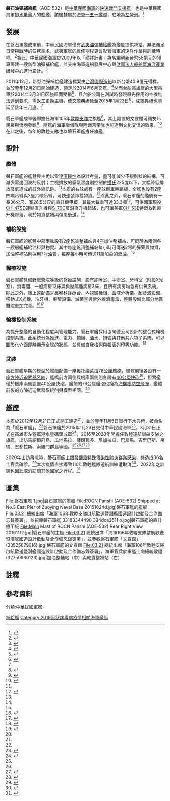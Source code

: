 {{NoteTA
|G1=Medicine
|G2=Toponym
|1=zh-hans:2019冠状病毒病;zh-hk:2019冠狀病毒病;zh-tw:嚴重特殊傳染性肺炎;
|2=zh-hans:密集阵近程防御武器系统; zh-hant:方陣近迫武器系統;
}}
{{軍艦模板
|名稱= 磐石油彈補給艦（AOE-532）[[File:Flag_of_the_Republic_of_China.svg|30px]] <br /><small>Panshi Fast Combat Support Ship</small>
|圖片= [[File:磐石軍艦.jpg|300px]]
|照片說明= 2018年海軍中正軍港營區開放活動中的磐石軍艦
|圖片2= 
|照片說明2= 
|艦種= [[快速戰鬥支援艦|快速戰鬥支援艦]]
|艦名= [[磐石山|磐石山]]
|艦名由來= 
|擁有國= {{ROC}}
|艦級=
|代號= 禛祥計畫
|前型= [[武夷油彈補給艦|武夷油彈補給艦]]
|次型=
|同型=
|數量= 
|製造= [[台灣國際造船|台灣國際造船]]
|下訂=
|造價= 新台幣40.9億元
|動工= 2012年12月21日
|下水= 2013年11月5日
|服役= 2015年3月31日
|改造= 
|退役= 
|結局= 
|除籍= 
|狀態=
|綽號=
|榮譽=
|排水= 
|標準= 10,371噸<ref name=":海軍磐石軍艦下水" />
|空載= 
|滿載= 20,859噸<ref name=":油彈補給艦-磐石軍艦" />
|長度= 196公尺<ref name=":油彈補給艦-磐石軍艦" />
|闊度= 
|型寬= 25.5公尺<ref name=":油彈補給艦-磐石軍艦" />
|型深= 
|吃水= 8.6公尺<ref name=":油彈補給艦-磐石軍艦" />
|燃料= 柴油
|鍋爐=
|引擎= 4×[[卡特彼勒|卡特彼勒]]DBA<ref name=":磐石軍艦性能諸元" />
|出力= 
|極速= 22節<ref name=":油彈補給艦-磐石軍艦" />
|續航= 8,000海里<ref name=":軍武小尖兵">{{Cite web|title=軍武小尖兵— 磐石軍艦|url=https://www.youtube.com/watch?v=OAbanmnkrdo|access-date=2022-04-23|date=2020-02-13|publisher=[[國防部政治作戰局|中華民國國防部政治作戰局]]|archive-date=2022-04-23|archive-url=https://web.archive.org/web/20220423143857/https://www.youtube.com/watch?v=OAbanmnkrdo|dead-url=no}}</ref>
|發電機= 2×[[瓦锡兰|瓦锡兰]]W12V32<br />2×瓦錫蘭W16V32
|電力輸出= 28,000kw
|乘員= 士官兵165人<ref name=":軍武小尖兵" />
|飛行=
|艦載機= 
|裝備=2×[[波佛斯40公釐高射砲|波佛斯40mm/70倍徑快砲]]<br />2×[[方陣近迫武器系統|方陣近迫武器系統]]<br />1×[[MIM-72/M48欉樹飛彈#海軍版（海榭樹）|海欉樹防空飛彈]]<br />2×[[T-75_20毫米機砲|T-75 20毫米機砲]]<br />2×[[M2白朗寧重機槍|M2白朗寧重機槍]]<ref name=":磐石軍艦建造說明" />
|裝甲= 
|射控裝置=
|偵搜設備= CS/UPS-60搜索雷達<ref name=":軍武小尖兵" /><br />KH-3200平面搜索雷達<br />Sperry S/X波段導航雷達<ref name=":磐石軍艦性能諸元" />
|電子設備= FM/VHF通訊天線<br />衛星通訊系統<br />[[大成系統|大成戰術數位資訊鏈路]]<ref name=":磐石軍艦建造說明" />
|電戰系統= CS/SWR-6電偵系統（ESM）<br />{{tsl|en|Mark 36 SRBOC|Mk-36干擾彈發射器}}<ref name=":磐石軍艦性能諸元" />
|其它=
}}
'''磐石油彈補給艦'''（AOE-532）是[[中華民國海軍|中華民國海軍]]的[[快速戰鬥支援艦|快速戰鬥支援艦]]，也是中華民國海軍[[排水量|排水量]]最大的船艦。該艦隸屬於[[中華民國海軍一五一艦隊|海軍一五一艦隊]]，駐地為[[左營港|左營港]]。<ref name=":油彈補給艦-磐石軍艦">{{Cite web|title=油彈補給艦-磐石軍艦|url=https://navy.mnd.gov.tw/AboutUs/Other_Info.aspx?ID=1&AID=30005|access-date=2022-04-23|date=2017-06-22|publisher=[[中華民國海軍|中華民國海軍]]|archive-date=2021-06-16|archive-url=https://web.archive.org/web/20210616075932/https://navy.mnd.gov.tw/AboutUs/Other_Info.aspx?ID=1&AID=30005|dead-url=no}}</ref>

== 發展 ==
在磐石軍艦成軍前，中華民國海軍僅有[[武夷號油彈補給艦|武夷油彈補給艦]]為艦隻提供補給，無法滿足日常與戰時的任務需求，武夷軍艦的維修期程更會影響海軍的遠洋作業與訓練時程。<ref name=":海軍磐石軍艦下水">{{Cite web|title=國艦國造 海軍磐石軍艦下水|url=https://www.taiwannews.com.tw/ch/news/2338616|access-date=2022-04-23|author=劉麗榮|date=2013-11-05|publisher=中央通訊社|archive-date=2022-04-24|archive-url=https://web.archive.org/web/20220424181559/https://www.taiwannews.com.tw/ch/news/2338616|dead-url=no}}</ref>為此，中華民國海軍於2009年以「禛祥計畫」為名編列[[新台幣|新台幣]]56億元的預算籌建一艘新型油彈補給艦，並交由海軍造船發展中心與[[船舶暨海洋產業研發中心|財團法人船舶暨海洋產業研發中心]]進行設計。<ref name=":磐石軍艦建造說明">{{Cite web|title=磐石軍艦建造說明|url=https://navy.mnd.gov.tw/PolicyRoom/Policy_Info.aspx?ID=8&CID=30163&PID=89|access-date=2022-04-23|date=2016-12-12|publisher=中華民國海軍|archive-date=2022-04-23|archive-url=https://web.archive.org/web/20220423151048/https://navy.mnd.gov.tw/PolicyRoom/Policy_Info.aspx?ID=8&CID=30163&PID=89|dead-url=no}}</ref>

2011年12月，新型油彈補給艦建造標案由[[台灣國際造船|台灣國際造船]]以新台幣40.9億元得標，並於翌年12月21日開始建造，預定於2014年6月交艦。<ref name=":磐石艦：中華民國海軍最大噸位軍艦">{{Cite web|title=磐石艦：中華民國海軍最大噸位軍艦|url=https://www.chinatimes.com/realtimenews/20200419002774-260417|access-date=2022-04-23|author=江飛宇|date=2020-04-19|publisher=中時新聞網|archive-date=2022-04-23|archive-url=https://web.archive.org/web/20220423161052/https://www.chinatimes.com/realtimenews/20200419002774-260417|dead-url=no}}</ref>然而台船高雄廠的大型吊車於2014年3月31日因強風而受損<ref>{{Cite web|title=台船 業績成長添動能|url=http://udn.com/NEWS/STOCK/STO4/9095548.shtml|author=吳秉鍇|date=2014-11-28|publisher=經濟日報|archive-url=https://web.archive.org/web/20141229095405/http://udn.com/NEWS/STOCK/STO4/9095548.shtml|archive-date=2014-12-29|dead-url=yes}}</ref>，且台船公司在測試時發現原先採用的主機無法達到要求，需返工更換主機，使交艦典禮延至2015年1月23日<ref>{{Cite web|title=台船2021年堪稱國艦國造關鍵角色　工作紀律及控管卻存隱憂|url=https://www.upmedia.mg/news_info.php?Type=1&SerialNo=103164|access-date=2022-04-24|author=朱明|date=2020-12-28|publisher=上報|archive-date=2022-04-23|archive-url=https://web.archive.org/web/20220423161054/https://www.upmedia.mg/news_info.php?Type=1&SerialNo=103164|dead-url=no}}</ref>，成軍典禮也順延至該年三月底。<ref name=":國艦國造成果展示活動" />

磐石軍艦成軍後即擔任海軍105年[[敦睦遠航訓練支隊|敦睦支隊]]{{NoteTag|即民國105年（西元2016年）出訪友邦之艦隊}}之旗艦<ref name=":歷經89天2萬浬航程 海軍敦睦艦隊返抵國門">{{Cite web|title=歷經89天2萬浬航程 海軍敦睦艦隊返抵國門|url=https://news.ltn.com.tw/news/politics/breakingnews/1721260|access-date=2022-04-24|author=羅添斌|date=2016-06-06|publisher=自由時報|archive-url=https://web.archive.org/web/20220424030827/https://news.ltn.com.tw/news/politics/breakingnews/1721260|archive-date=2022-04-24|dead-url=no}}</ref>，其上設置的文宣館可讓友邦民眾與僑胞參觀<ref name=":敦睦艦隊推「台灣文宣館」">{{Cite web|title=敦睦艦隊推「台灣文宣館」 明年拜訪6國、8港口|url=https://news.ltn.com.tw/news/politics/breakingnews/2289199|access-date=2022-04-24|author=涂鉅旻|date=2017-12-20|publisher=自由時報|archive-url=https://web.archive.org/web/20220423144706/https://news.ltn.com.tw/news/politics/breakingnews/2289199|archive-date=2022-04-23|dead-url=no}}</ref>，隨艦的海軍樂儀隊與陸戰莒拳隊也能達到文化交流的效果。<ref>{{Cite web|title=歷經89天2萬浬航程 海軍敦睦艦隊返抵國門|url=https://news.ltn.com.tw/news/politics/breakingnews/1721260|access-date=2022-04-24|author=羅添斌|date=2016-06-06|publisher=自由時報|archive-date=2022-04-24|archive-url=https://web.archive.org/web/20220424030827/https://news.ltn.com.tw/news/politics/breakingnews/1721260|dead-url=no}}</ref>在此之後，每年的敦睦支隊也以磐石軍艦擔任旗艦。

== 設計 ==
=== 艦體 ===
磐石軍艦的艦體與主桅以雷達[[低可偵測性技術|匿蹤性]]為設計考量，盡可能減少不規則狀的結構，可減少雷達回波的反射；主機排放的廢氣溫度則控制於[[摄氏温标|攝氏]]225度以下，大幅降低排放廢氣造成的紅外線訊跡。<ref name=":軍武小尖兵" />本艦的右舷處有一座舷側車輛跳板，全艦也設有2座四噸吊臂與2座六噸吊臂，可快速裝卸載物資。<ref name=":磐石軍艦性能諸元">{{Cite web|title=磐石軍艦性能諸元|url=https://i.imgur.com/Cm65Wyv.jpg|access-date=2022-04-24|format=jpg|publisher=中華民國海軍|archive-date=2022-04-24|archive-url=https://web.archive.org/web/20220424181514/https://i.imgur.com/Cm65Wyv.jpg|dead-url=no}}</ref>除此之外，磐石軍艦的艦艉有一長36公尺、寬26.5公尺的[[直升机停机坪|直升機甲板]]，其最大載重可達33.3噸<ref name=":磐石艦醫療設備比照野戰醫院" />，可供國軍現役[[CH-47_契努克|CH-47SD]]運輸直升機與[[S-70C|S-70C]]反潛直升機起降，也可讓美軍[[CH-53E直升機|CH-53E]]特戰救難直升機降落，利於物資整補與傷患後送。<ref name=":磐石軍艦性能優異" />

=== 補給設施 ===
磐石軍艦的艦體中部兩舷設有2座乾貨整補站與4座加油整補站，可同時為兩側各一艘船艦補給油料與物資。其中每座乾貨整補站每小時可傳送2噸的彈藥與物資，加油整補站則採用7吋油管，每座每小時可傳送11萬加侖的燃油。<ref name=":軍武小尖兵" />

=== 醫療設施 ===
磐石軍艦具備野戰醫院等級的醫療設施，設有診療室、手術室、牙科室（附設X光室）、消毒間、一般病房12床與負壓隔離病房3床，且所有病房均含有供氧系統。除此之外，艦上還配備耳鼻喉科診療台、內視鏡機組、血液分析儀、超音波設備、移動式X光機、洗牙機、麻醉設備、滅菌釜與紫外線消毒盒，整體設備比部分地區醫院更加完善。<ref name=":磐石艦醫療設備比照野戰醫院">{{Cite web|title=磐石艦醫療設備 比照野戰醫院|url=https://www.ocac.gov.tw/ocac/pages/detail.aspx?nodeid=345&pid=32712|access-date=2022-04-24|date=2015-01-27|publisher=[[中華民國僑務委員會|中華民國僑務委員會]]|archive-date=2022-04-24|archive-url=https://web.archive.org/web/20220424181531/https://www.ocac.gov.tw/ocac/pages/detail.aspx?nodeid=345&pid=32712|dead-url=no}}</ref><ref name=":磐石軍艦性能優異">{{Cite web|title=磐石軍艦性能優異 滿足任務所需|url=https://www.mnd.gov.tw/Publish.aspx?p=64030|access-date=2022-04-24|author=劉佩倩|date=2015-01-25|publisher=中華民國國防部|archive-date=2022-04-24|archive-url=https://web.archive.org/web/20220424181521/https://www.mnd.gov.tw/Publish.aspx?p=64030|dead-url=no}}</ref>

=== 輪機控制系統 ===
為提升整艦的自動化程度與管理能力，磐石軍艦採用協聚德公司設計的整合式輪機控制系統。此系統分為推進、電力、輔機、油水、損管與其他共六項子系統，可以[[图形用户界面|圖形化介面]]即時顯示全艦的狀態，並具備自我檢測與報表列印等功能。<ref>{{Cite journal|title=潛艦國造六強之1 協聚德公司|author=劉文孝|journal=兵器戰術圖解|publisher=中國之翼出版社|issue=87|year=2016|page=8-13}}</ref>

=== 武裝 ===
磐石軍艦早期的模型於艦艏配備一座[[奧托梅萊拉76公厘艦炮|奧托梅萊拉76公厘艦砲]]，艦體前後各設有一座[[方陣近迫武器系統|方陣近迫武器系統]]，艦橋前方兩側與機庫兩側則各設有[[波佛斯40公釐高射砲|40公厘快砲]]<ref>{{Cite web|title=高清：台湾最大型军舰磐石号战斗支援舰开始海试|url=http://military.people.com.cn/n/2014/1118/c1011-26048086-4.html|access-date=2022-04-25|author=闫嘉琪、赵煜|date=2014-11-18|publisher=人民網|archive-date=2022-04-24|archive-url=https://web.archive.org/web/20220424181521/http://military.people.com.cn/n/2014/1118/c1011-26048086-4.html|dead-url=no}}</ref>，但實艦僅於機庫兩側設置40公厘快砲，艦艏的76公厘艦砲也換為[[MIM-72/M48欉樹飛彈#海軍版（海榭樹）|海欉樹防空飛彈]]，艦體前後的方陣近迫武器系統則與模型相同。<ref name=":磐石軍艦性能優異" />

== 艦歷 ==
本艦於2012年12月21日正式開工建造<ref name=":磐石艦：中華民國海軍最大噸位軍艦" />，並於翌年11月5日舉行下水典禮，被命名為「磐石軍艦」。<ref name=":海軍磐石軍艦下水" />磐石軍艦於2015年1月23日交付中華民國海軍<ref>{{Cite web|title=海軍油彈補給艦（磐石軍艦）完工交艦|url=https://www.csbcnet.com.tw/monthly_pub/data/462/01%E5%85%AC%E5%8F%B8%E5%A0%B1%E5%B0%8E/02%E6%B5%B7%E8%BB%8D%E6%B2%B9%E5%BD%88%E8%A3%9C%E7%B5%A6%E8%89%A6%E4%BA%A4%E8%89%A6%E5%85%B8%E7%A6%AE.pdf|access-date=2022-04-24|author=林世發|date=2015-01-23|format=pdf|publisher=台灣國際造船|archive-date=2022-04-24|archive-url=https://web.archive.org/web/20220424181523/https://www.csbcnet.com.tw/monthly_pub/data/462/01%E5%85%AC%E5%8F%B8%E5%A0%B1%E5%B0%8E/02%E6%B5%B7%E8%BB%8D%E6%B2%B9%E5%BD%88%E8%A3%9C%E7%B5%A6%E8%89%A6%E4%BA%A4%E8%89%A6%E5%85%B8%E7%A6%AE.pdf|dead-url=no}}</ref>，3月31日正式在高雄市左營軍港水星碼頭成軍<ref name=":國艦國造成果展示活動">{{Cite web|title=總統出席「海軍沱江、磐石軍艦成軍典禮暨國艦國造成果展示活動」|url=https://www.president.gov.tw/NEWS/19346|access-date=2022-04-23|date=2015-03-31|publisher=[[中華民國總統府|中華民國總統府]]|archive-date=2022-03-20|archive-url=https://web.archive.org/web/20220320045929/https://www.president.gov.tw/NEWS/19346|dead-url=no}}</ref>，2016至2020年間擔任敦睦遠航訓練支隊之旗艦，出訪馬紹爾群島、瓜地馬拉、薩爾瓦多、尼加拉瓜、巴拿馬、吉里巴斯、帛琉、宏都拉斯、索羅門群島等國。<ref name=":歷經89天2萬浬航程 海軍敦睦艦隊返抵國門" /><ref name=":敦睦艦隊推「台灣文宣館」" /><ref>{{Cite web|title=歷經105天2萬浬航程 海軍敦睦艦隊返抵國門|url=https://news.ltn.com.tw/news/politics/breakingnews/2458291|access-date=2022-04-23|date=2018-06-14|publisher=自由時報|archive-url=https://web.archive.org/web/20220423144706/https://news.ltn.com.tw/news/politics/breakingnews/2458291|archive-date=2022-04-23|dead-url=no}}</ref><ref>{{cite web|title=敦睦艦隊抵索羅門　我大使陪索國外長磐石艦參觀|url=https://www.nownews.com/news/20190508/3368046/|accessdate=2019-05-08|author=呂炯昌|date=2019-05-08|publisher=NOWnews今日新聞|archive-url=https://web.archive.org/web/20190508022945/https://www.nownews.com/news/20190508/3368046/|archive-date=2019-05-08|dead-url=no}}</ref>

2020年出訪帛琉時，磐石軍艦上[[中華民國海軍敦睦遠航訓練支隊嚴重特殊傳染性肺炎群聚感染事件|爆發嚴重特殊傳染性肺炎群聚感染]]，共造成36名士官兵確診。<ref>{{Cite web|title=敦睦艦隊群聚調查結果出爐，疫情僅止於磐石艦|url=https://www.cdc.gov.tw/Bulletin/Detail/ZcopDNy9TjfFRtgy8RJuTA?typeid=9|access-date=2022-04-23|date=2020-05-26|publisher=[[衛生福利部疾病管制署|中華民國衛生福利部疾病管制署]]|archive-date=2020-06-15|archive-url=https://web.archive.org/web/20200615023610/https://www.cdc.gov.tw/Bulletin/Detail/ZcopDNy9TjfFRtgy8RJuTA?typeid=9|dead-url=no}}</ref>本次疫情直接導致110年敦睦艦隊遠航訓練遭取消<ref>{{Cite web|title=疫情緊繃 今年敦睦艦隊遠航計畫取消|url=https://news.pts.org.tw/article/508665|access-date=2022-04-23|author=郭采彥、陳柏諭|date=2021-01-13|publisher=公視新聞網|archive-date=2021-01-13|archive-url=https://web.archive.org/web/20210113122131/https://news.pts.org.tw/article/508665|dead-url=no}}</ref>，2022年之訓練也因此取消訪問其他國家之行程。<ref>{{Cite web|title=獨／海軍敦睦艦隊艦艇高雄集結 展開航訓|url=https://udn.com/news/story/10930/6197540|access-date=2022-04-23|author=洪哲政|date=2022-03-28|publisher=聯合新聞網|archive-date=2022-04-23|archive-url=https://web.archive.org/web/20220423135438/https://udn.com/news/story/10930/6197540|dead-url=no}}</ref>

== 圖集 ==
<gallery widths="180" heights="150">
File:磐石軍艦 1.jpg|磐石軍艦的艦艏
File:ROCN Panshi (AOE-532) Shipped at No.3 East Pier of Zuoying Naval Base 20151024d.jpg|磐石軍艦的艦艉
File:03.21 總統出席「海軍106年敦睦支隊啟航歡送暨潛艦國造設計啟動及合作備忘錄簽署」，並視導磐石軍艦 33183344490 394dce2511 o.jpg|磐石軍艦的直升機甲板
File:Main Mast of ROCN Panshi (AOE-532) Rear Right View 20161112.jpg|磐石軍艦的主桅
File:03.21 總統出席「海軍106年敦睦支隊啟航歡送暨潛艦國造設計啟動及合作備忘錄簽署」，並參觀磐石軍艦「文宣館」 (33525879916).jpg|磐石軍艦的文宣館
File:03.21 總統出席「海軍106年敦睦支隊啟航歡送暨潛艦國造設計啟動及合作備忘錄簽署」，海軍官兵於軍艦上向總統敬禮 (32750960123).jpg|加油整補站（中）與乾貨整補站（右）
</gallery>

== 註釋 ==
{{NoteFoot}}

== 參考資料 ==
{{reflist|2}}

{{中華民國海軍艦艇}}
{{中華民國國防工業}}

[[分類:中華民國軍艦|分類:中華民國軍艦]]
[[Category:補給艦|補給艦]]
[[Category:2019冠状病毒病疫情相關海軍艦艇|Category:2019冠状病毒病疫情相關海軍艦艇]]

{{Good article}}
